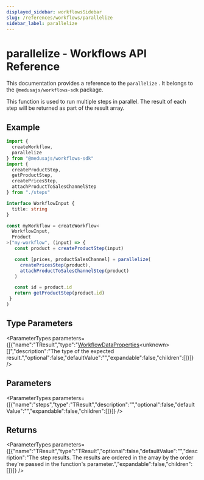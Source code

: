 ```yaml
---
displayed_sidebar: workflowsSidebar
slug: /references/workflows/parallelize
sidebar_label: parallelize
---
```



# parallelize - Workflows API Reference

This documentation provides a reference to the `parallelize` . It belongs to the `@medusajs/workflows-sdk` package.

This function is used to run multiple steps in parallel. The result of each step will be returned as part of the result array.

## Example

```ts
import {
  createWorkflow,
  parallelize
} from "@medusajs/workflows-sdk"
import {
  createProductStep,
  getProductStep,
  createPricesStep,
  attachProductToSalesChannelStep
} from "./steps"

interface WorkflowInput {
  title: string
}

const myWorkflow = createWorkflow<
  WorkflowInput,
  Product
>("my-workflow", (input) => {
   const product = createProductStep(input)

   const [prices, productSalesChannel] = parallelize(
     createPricesStep(product),
     attachProductToSalesChannelStep(product)
   )

   const id = product.id
   return getProductStep(product.id)
 }
)
```

## Type Parameters

<ParameterTypes parameters={[{"name":"TResult","type":"[WorkflowDataProperties](../types/workflows.WorkflowDataProperties.mdx)&#60;unknown&#62;[]","description":"The type of the expected result.","optional":false,"defaultValue":"","expandable":false,"children":[]}]} />

## Parameters

<ParameterTypes parameters={[{"name":"steps","type":"TResult","description":"","optional":false,"defaultValue":"","expandable":false,"children":[]}]} />

## Returns

<ParameterTypes parameters={[{"name":"TResult","type":"TResult","optional":false,"defaultValue":"","description":"The step results. The results are ordered in the array by the order they're passed in the function's parameter.","expandable":false,"children":[]}]} />
